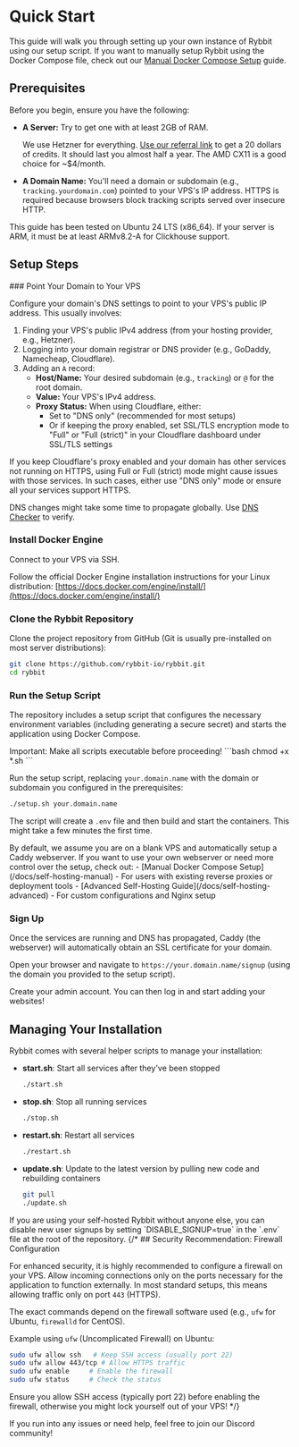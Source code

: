 
# Quick Start

This guide will walk you through setting up your own instance of Rybbit using our setup script. If you want to manually setup Rybbit using the Docker Compose file, check out our [Manual Docker Compose Setup](/docs/self-hosting-manual) guide.

## Prerequisites

Before you begin, ensure you have the following:

-   **A Server:** Try to get one with at least 2GB of RAM.

    We use Hetzner for everything. [Use our referral link](https://hetzner.cloud/?ref=QEdVqVpTLBDP) to get a 20 dollars of credits. It should last you almost half a year. The AMD CX11 is a good choice for ~$4/month.
    
-   **A Domain Name:** You'll need a domain or subdomain (e.g., `tracking.yourdomain.com`) pointed to your VPS's IP address. HTTPS is required because browsers block tracking scripts served over insecure HTTP.

<Callout type="info">
  This guide has been tested on Ubuntu 24 LTS (x86_64). If your server is ARM, it must be at least ARMv8.2-A for Clickhouse support.
</Callout>

## Setup Steps

<Steps>
### Point Your Domain to Your VPS

Configure your domain's DNS settings to point to your VPS's public IP address. This usually involves:

1.  Finding your VPS's public IPv4 address (from your hosting provider, e.g., Hetzner).
2.  Logging into your domain registrar or DNS provider (e.g., GoDaddy, Namecheap, Cloudflare).
3.  Adding an `A` record:
    *   **Host/Name:** Your desired subdomain (e.g., `tracking`) or `@` for the root domain.
    *   **Value:** Your VPS's IPv4 address.
    *   **Proxy Status:** When using Cloudflare, either:
        * Set to "DNS only" (recommended for most setups)
        * Or if keeping the proxy enabled, set SSL/TLS encryption mode to "Full" or "Full (strict)" in your Cloudflare dashboard under SSL/TLS settings

<Callout type="warning">
  If you keep Cloudflare's proxy enabled and your domain has other services not running on HTTPS, using Full or Full (strict) mode might cause issues with those services. In such cases, either use "DNS only" mode or ensure all your services support HTTPS.
</Callout>

DNS changes might take some time to propagate globally. Use [DNS Checker](https://dnschecker.org/) to verify.

### Install Docker Engine

Connect to your VPS via SSH.

Follow the official Docker Engine installation instructions for your Linux distribution:
[https://docs.docker.com/engine/install/](https://docs.docker.com/engine/install/)

### Clone the Rybbit Repository

Clone the project repository from GitHub (Git is usually pre-installed on most server distributions):
```bash
git clone https://github.com/rybbit-io/rybbit.git
cd rybbit
```

### Run the Setup Script

The repository includes a setup script that configures the necessary environment variables (including generating a secure secret) and starts the application using Docker Compose.

<Callout type="warning">
  Important: Make all scripts executable before proceeding!
  ```bash
  chmod +x *.sh
  ```
</Callout>

Run the setup script, replacing `your.domain.name` with the domain or subdomain you configured in the prerequisites:
```bash
./setup.sh your.domain.name
```

The script will create a `.env` file and then build and start the containers. This might take a few minutes the first time.

<Callout type="info">
  By default, we assume you are on a blank VPS and automatically setup a Caddy webserver. If you want to use your own webserver or need more control over the setup, check out:
  - [Manual Docker Compose Setup](/docs/self-hosting-manual) - For users with existing reverse proxies or deployment tools
  - [Advanced Self-Hosting Guide](/docs/self-hosting-advanced) - For custom configurations and Nginx setup
</Callout>

### Sign Up

Once the services are running and DNS has propagated, Caddy (the webserver) will automatically obtain an SSL certificate for your domain.

Open your browser and navigate to `https://your.domain.name/signup` (using the domain you provided to the setup script).

Create your admin account. You can then log in and start adding your websites!

</Steps>

## Managing Your Installation

Rybbit comes with several helper scripts to manage your installation:

- **start.sh**: Start all services after they've been stopped
  ```bash
  ./start.sh
  ```

- **stop.sh**: Stop all running services
  ```bash
  ./stop.sh
  ```

- **restart.sh**: Restart all services
  ```bash
  ./restart.sh
  ```

- **update.sh**: Update to the latest version by pulling new code and rebuilding containers
  ```bash
  git pull
  ./update.sh
  ```

<Callout>
If you are using your self-hosted Rybbit without anyone else, you can disable new user signups by setting `DISABLE_SIGNUP=true` in the `.env` file at the root of the repository.
</Callout>
{/* 
## Security Recommendation: Firewall Configuration

For enhanced security, it is highly recommended to configure a firewall on your VPS. Allow incoming connections only on the ports necessary for the application to function externally. In most standard setups, this means allowing traffic only on port `443` (HTTPS).

The exact commands depend on the firewall software used (e.g., `ufw` for Ubuntu, `firewalld` for CentOS).

Example using `ufw` (Uncomplicated Firewall) on Ubuntu:
```bash
sudo ufw allow ssh   # Keep SSH access (usually port 22)
sudo ufw allow 443/tcp # Allow HTTPS traffic
sudo ufw enable     # Enable the firewall
sudo ufw status     # Check the status
```

<Callout type="warning">
Ensure you allow SSH access (typically port 22) before enabling the firewall, otherwise you might lock yourself out of your VPS!
</Callout> */}

If you run into any issues or need help, feel free to join our Discord community!
